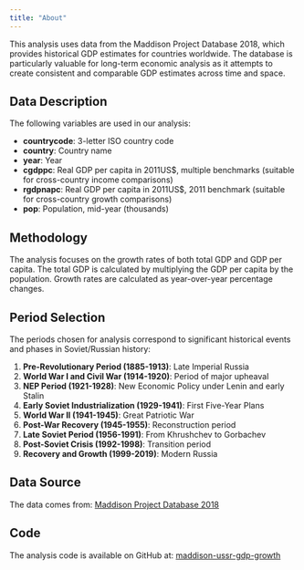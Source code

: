 ```yaml
---
title: "About"
---
```


This analysis uses data from the Maddison Project Database 2018, which provides historical GDP estimates for countries worldwide. The database is particularly valuable for long-term economic analysis as it attempts to create consistent and comparable GDP estimates across time and space.

## Data Description

The following variables are used in our analysis:

- **countrycode**: 3-letter ISO country code
- **country**: Country name
- **year**: Year
- **cgdppc**: Real GDP per capita in 2011US$, multiple benchmarks (suitable for cross-country income comparisons)
- **rgdpnapc**: Real GDP per capita in 2011US$, 2011 benchmark (suitable for cross-country growth comparisons)
- **pop**: Population, mid-year (thousands)

## Methodology

The analysis focuses on the growth rates of both total GDP and GDP per capita. The total GDP is calculated by multiplying the GDP per capita by the population. Growth rates are calculated as year-over-year percentage changes.

## Period Selection

The periods chosen for analysis correspond to significant historical events and phases in Soviet/Russian history:

1. **Pre-Revolutionary Period (1885-1913)**: Late Imperial Russia
2. **World War I and Civil War (1914-1920)**: Period of major upheaval
3. **NEP Period (1921-1928)**: New Economic Policy under Lenin and early Stalin
4. **Early Soviet Industrialization (1929-1941)**: First Five-Year Plans
5. **World War II (1941-1945)**: Great Patriotic War
6. **Post-War Recovery (1945-1955)**: Reconstruction period
7. **Late Soviet Period (1956-1991)**: From Khrushchev to Gorbachev
8. **Post-Soviet Crisis (1992-1998)**: Transition period
9. **Recovery and Growth (1999-2019)**: Modern Russia

## Data Source

The data comes from:
[Maddison Project Database 2018](https://www.rug.nl/ggdc/historicaldevelopment/maddison/)

## Code

The analysis code is available on GitHub at: [maddison-ussr-gdp-growth](https://github.com/openhands/maddison-ussr-gdp-growth)
